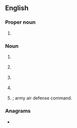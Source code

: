 ==English==

===Proper noun===
{{en-proper noun}}

# {{initialism of|en|{{w|American Association of Dental Consultants}}}}

===Noun===
{{en-noun}}

# {{lb|en|military}} {{initialism of|en|area air defense commander}}
# {{lb|en|military}} {{initialism of|en|air aide-de-camp}}
# {{lb|en|military}} {{initialism of|en|anti-aircraft defense commander}}
# {{lb|en|military}} {{initialism of|en|area air defense commander}}
# {{lb|en|military}} {{initialism of|en|army air defense commander}}; army air defense command.

===Anagrams===
* {{anagrams|en|a=aacd|AACD|ACDA|Acad.|DCAA|acad|acad.}}